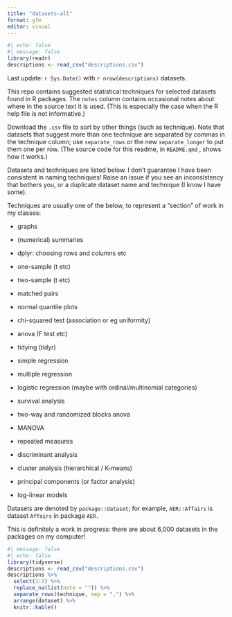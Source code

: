 ```yaml
---
title: "datasets-all"
format: gfm
editor: visual
---
```


```r
#| echo: false
#| message: false
library(readr)
descriptions <- read_csv("descriptions.csv")
```

Last update: `r Sys.Date()` with `r nrow(descriptions)` datasets.

This repo contains suggested statistical techniques for selected datasets found in R packages.
The `notes` column contains occasional notes about where in the source text it is used.
(This is especially the case when the R help file is not informative.)

Download the `.csv` file to sort by other things (such as technique).
Note that datasets that suggest more than one technique are separated by commas in the technique column; use `separate_rows` or the new `separate_longer` to put them one per row.
(The source code for this readme, in `README.qmd` , shows how it works.)

Datasets and techniques are listed below.
I don't guarantee I have been consistent in naming techniques!
Raise an issue if you see an inconsistency that bothers you, or a duplicate dataset name and technique (I know I have some).

Techniques are usually one of the below, to represent a "section" of work in my classes:

-   graphs

-   (numerical) summaries

-   dplyr: choosing rows and columns etc

-   one-sample (t etc)

-   two-sample (t etc)

-   matched pairs

-   normal quantile plots

-   chi-squared test (association or eg uniformity)

-   anova (F test etc)

-   tidying (tidyr)

-   simple regression

-   multiple regression

-   logistic regression (maybe with ordinal/multinomial categories)

-   survival analysis

-   two-way and randomized blocks anova

-   MANOVA

-   repeated measures

-   discriminant analysis

-   cluster analysis (hierarchical / K-means)

-   principal components (or factor analysis)

-   log-linear models

Datasets are denoted by `package::dataset`; for example, `AER::Affairs` is dataset `Affairs` in package `AER.`

This is definitely a work in progress: there are about 6,000 datasets in the packages on my computer!

```r
#| message: false
#| echo: false
library(tidyverse)
descriptions <- read_csv("descriptions.csv")
descriptions %>% 
  select(1:3) %>% 
  replace_na(list(note = "")) %>% 
  separate_rows(technique, sep = ",") %>% 
  arrange(dataset) %>% 
  knitr::kable()
```
